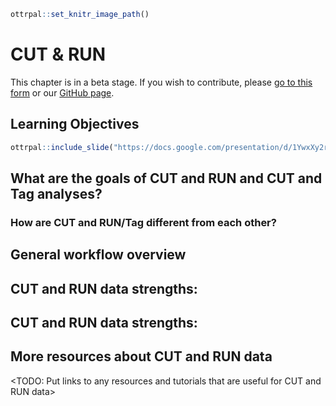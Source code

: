 
```r
ottrpal::set_knitr_image_path()
```

# CUT & RUN

<div class = "warning">
This chapter is in a beta stage. If you wish to contribute, please [go to this form](https://forms.gle/dqYgmKH8XXE2ohwD9) or our [GitHub page](https://github.com/fhdsl/Choosing_Genomics_Tools).
</div>

## Learning Objectives

```r
ottrpal::include_slide("https://docs.google.com/presentation/d/1YwxXy2rnUgbx_7B7ENH9wpDX-j6JpJz6lGVzOkjo0qY/edit#slide=id.g2a3974d9533_0_5")
```

## What are the goals of CUT and RUN and CUT and Tag analyses?

### How are CUT and RUN/Tag different from each other?

## General workflow overview

## CUT and RUN data **strengths**:

## CUT and RUN data **strengths**:

## More resources about CUT and RUN data

<TODO: Put links to any resources and tutorials that are useful for CUT and RUN data>
